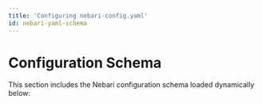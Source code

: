 ```yaml
---
title: 'Configuring nebari-config.yaml'
id: nebari-yaml-schema
---
```


# Configuration Schema

This section includes the Nebari configuration schema loaded dynamically below:


<NebariConfig/>
